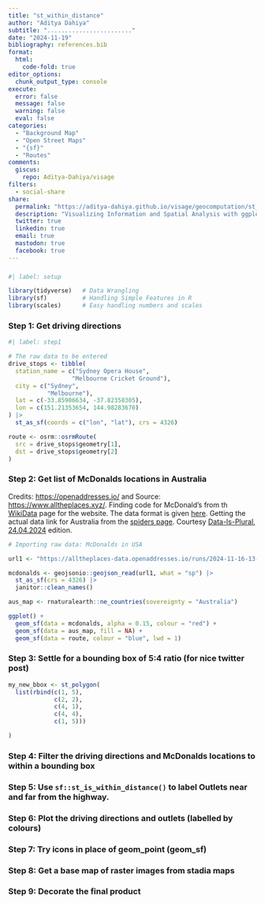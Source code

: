 ```yaml
---
title: "st_within_distance"
author: "Aditya Dahiya"
subtitle: "........................"
date: "2024-11-19"
bibliography: references.bib
format:
  html:
    code-fold: true
editor_options: 
  chunk_output_type: console
execute: 
  error: false
  message: false
  warning: false
  eval: false
categories:
  - "Background Map"
  - "Open Street Maps"
  - "{sf}"
  - "Routes"
comments:
  giscus: 
    repo: Aditya-Dahiya/visage
filters:
  - social-share
share:
  permalink: "https://aditya-dahiya.github.io/visage/geocomputation/st_is_within_distance.html"
  description: "Visualizing Information and Spatial Analysis with ggplot2 Extensions"
  twitter: true
  linkedin: true
  email: true
  mastodon: true
  facebook: true
---
```


### 

```r
#| label: setup

library(tidyverse)   # Data Wrangling
library(sf)          # Handling Simple Features in R
library(scales)      # Easy handling numbers and scales


```

### Step 1: Get driving directions 

```r
#| label: step1

# The raw data to be entered
drive_stops <- tibble(
  station_name = c("Sydney Opera House", 
                  "Melbourne Cricket Ground"),
  city = c("Sydney", 
           "Melbourne"),
  lat = c(-33.85906634, -37.82358305),
  lon = c(151.21353654, 144.98283670)
) |> 
  st_as_sf(coords = c("lon", "lat"), crs = 4326)

route <- osrm::osrmRoute(
  src = drive_stops$geometry[1],
  dst = drive_stops$geometry[2]
)
```

### Step 2: Get list of McDonalds locations in Australia

Credits: <https://openaddresses.io/> and Source: <https://www.alltheplaces.xyz/>. Finding code for McDonald's from th [WikiData](https://www.alltheplaces.xyz/wikidata) page for the website. The data format is given [here](https://github.com/alltheplaces/alltheplaces/blob/master/DATA_FORMAT.md). Getting the actual data link for Australia from the [spiders page](https://www.alltheplaces.xyz/spiders). Courtesy [Data-Is-Plural](https://www.data-is-plural.com/), [24.04.2024](https://docs.google.com/spreadsheets/d/1wZhPLMCHKJvwOkP4juclhjFgqIY8fQFMemwKL2c64vk/edit?pli=1&gid=0#gid=0) edition.

```r

# Importing raw data: McDonalds in USA

url1 <- "https://alltheplaces-data.openaddresses.io/runs/2024-11-16-13-32-12/output/mcdonalds_au.geojson"

mcdonalds <- geojsonio::geojson_read(url1, what = "sp") |> 
  st_as_sf(crs = 4326) |> 
  janitor::clean_names()

aus_map <- rnaturalearth::ne_countries(sovereignty = "Australia") 

ggplot() +
  geom_sf(data = mcdonalds, alpha = 0.15, colour = "red") +
  geom_sf(data = aus_map, fill = NA) +
  geom_sf(data = route, colour = "blue", lwd = 1)
```

### Step 3: Settle for a bounding box of 5:4 ratio (for nice twitter post)

```r

my_new_bbox <- st_polygon(
  list(rbind(c(1, 5), 
             c(2, 2), 
             c(4, 1), 
             c(4, 4), 
             c(1, 5)))

)
```

### Step 4: Filter the driving directions and McDonalds locations to within a bounding box

### Step 5: Use `sf::st_is_within_distance()` to label Outlets near and far from the highway.

### Step 6: Plot the driving directions and outlets (labelled by colours)

### Step 7: Try icons in place of geom_point (geom_sf)

### Step 8: Get a base map of raster images from stadia maps

### Step 9: Decorate the final product
